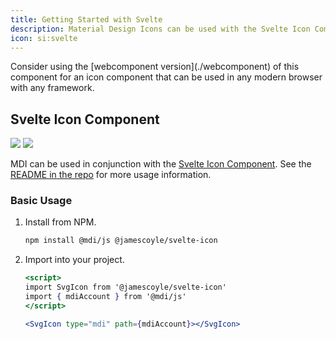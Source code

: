 ```yaml
---
title: Getting Started with Svelte
description: Material Design Icons can be used with the Svelte Icon Component.
icon: si:svelte
---
```


<Note>
  Consider using the [webcomponent version](./webcomponent) of this component for an icon component that can be used in any modern browser with any framework.
</Note>

## Svelte Icon Component

[![](https://chips.james-coyle.now.sh/npm/version/@jamescoyle/svelte-icon)](https://www.npmjs.com/package/@jamescoyle/svelte-icon)
[![](https://chips.james-coyle.now.sh/npm/downloads/@jamescoyle/svelte-icon)](https://www.npmjs.com/package/@jamescoyle/svelte-icon)

MDI can be used in conjunction with the [Svelte Icon Component](https://www.npmjs.com/package/@jamescoyle/svelte-icon). See the [README in the repo](https://www.npmjs.com/package/@jamescoyle/svelte-icon) for more usage information. 

### Basic Usage

1. Install from NPM.

   ```bash
   npm install @mdi/js @jamescoyle/svelte-icon
   ```

2. Import into your project.

   ```jsx
   <script>
   import SvgIcon from '@jamescoyle/svelte-icon'
   import { mdiAccount } from '@mdi/js'
   </script>
   
   <SvgIcon type="mdi" path={mdiAccount}></SvgIcon>
   ```
